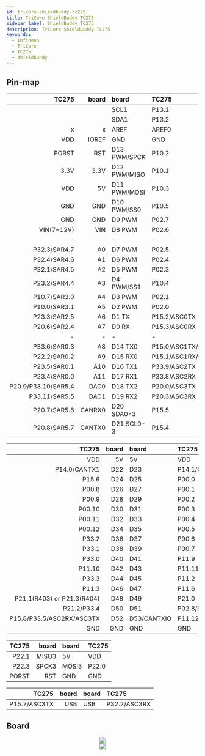 ```yaml
---
id: tricore-shieldbuddy-tc275
title: TriCore ShieldBuddy TC275
sidebar_label: ShieldBuddy TC275
description: TriCore ShieldBuddy TC275
keywords:
  - Infineon
  - TriCore
  - TC275
  - shieldbuddy
---
```



## Pin-map

|               TC275 |  board | board        | TC275               |
| ------------------: | -----: | :----------- | :------------------ |
|                     |        | SCL1         | P13.1               |
|                     |        | SDA1         | P13.2               |
|                   x |      x | AREF         | AREF0               |
|                 VDD |  IOREF | GND          | GND                 |
|               PORST |    RST | D13 PWM/SPCK | P10.2               |
|                3.3V |   3.3V | D12 PWM/MISO | P10.1               |
|                 VDD |     5V | D11 PWM/MOSI | P10.3               |
|                 GND |    GND | D10 PWM/SS0  | P10.5               |
|                 GND |    GND | D9 PWM       | P02.7               |
|          VIN(7~12V) |    VIN | D8 PWM       | P02.6               |
|                   - |      - | -            | -                   |
|        P32.3/SAR4.7 |     A0 | D7 PWM       | P02.5               |
|        P32.4/SAR4.6 |     A1 | D6 PWM       | P02.4               |
|        P32.1/SAR4.5 |     A2 | D5 PWM       | P02.3               |
|        P23.2/SAR4.4 |     A3 | D4 PWM/SS1   | P10.4               |
|        P10.7/SAR3.0 |     A4 | D3 PWM       | P02.1               |
|        P10.0/SAR3.1 |     A5 | D2 PWM       | P02.0               |
|        P23.3/SAR2.5 |     A6 | D1 TX        | P15.2/ASC0TX        |
|        P20.6/SAR2.4 |     A7 | D0 RX        | P15.3/ASC0RX        |
|                   - |      - | -            | -                   |
|        P33.6/SAR0.3 |     A8 | D14 TX0      | P15.0/ASC1TX/CANTX2 |
|        P22.2/SAR0.2 |     A9 | D15 RX0      | P15.1/ASC1RX/CANRX2 |
|        P23.5/SAR0.1 |    A10 | D16 TX1      | P33.9/ASC2TX        |
|        P23.4/SAR0.0 |    A11 | D17 RX1      | P33.8/ASC2RX        |
| P20.9/P33.10/SAR5.4 |   DAC0 | D18 TX2      | P20.0/ASC3TX        |
|       P33.11/SAR5.5 |   DAC1 | D19 RX2      | P20.3/ASC3RX        |
|        P20.7/SAR5.6 | CANRX0 | D20 SDA0-3   | P15.5               |
|        P20.8/SAR5.7 | CANTX0 | D21 SCL0-3   | P15.4               |

|                      TC275 | board | board       | TC275         |
| -------------------------: | ----: | :---------- | :------------ |
|                        VDD |    5V | 5V          | VDD           |
|               P14.0/CANTX1 |   D22 | D23         | P14.1/CANRX1  |
|                      P15.6 |   D24 | D25         | P00.0         |
|                      P00.8 |   D26 | D27         | P00.1         |
|                      P00.9 |   D28 | D29         | P00.2         |
|                     P00.10 |   D30 | D31         | P00.3         |
|                     P00.11 |   D32 | D33         | P00.4         |
|                     P00.12 |   D34 | D35         | P00.5         |
|                      P33.2 |   D36 | D37         | P00.6         |
|                      P33.1 |   D38 | D39         | P00.7         |
|                      P33.0 |   D40 | D41         | P11.9         |
|                     P11.10 |   D42 | D43         | P11.11        |
|                      P33.3 |   D44 | D45         | P11.2         |
|                      P11.3 |   D46 | D47         | P11.6         |
| P21.1(R403) or P21.3(R404) |   D48 | D49         | P21.0         |
|                P21.2/P33.4 |   D50 | D51         | P02.8/P13.3   |
|  P15.8/P33.5/ASC2RX/ASC3TX |   D52 | D53/CANTXIO | P11.12/P20.10 |
|                        GND |   GND | GND         | GND           |

| TC275 | board | board | TC275 |
| ----: | ----: | :---- | :---- |
| P22.1 | MISO3 | 5V    | VDD   |
| P22.3 | SPCK3 | MOSI3 | P22.0 |
| PORST |   RST | GND   | GND   |

|        TC275 | board | board | TC275        |
| -----------: | ----: | :---- | :----------- |
| P15.7/ASC3TX |   USB | USB   | P32.2/ASC3RX |

## Board

<center>
	<img src={useBaseUrl("img/mcu/infineon/shieldbuddy-tc275-top.png")} />
</center>

<center>
	<img src={useBaseUrl("img/mcu/infineon/shieldbuddy-tc275-bottom.png")} />
</center>
